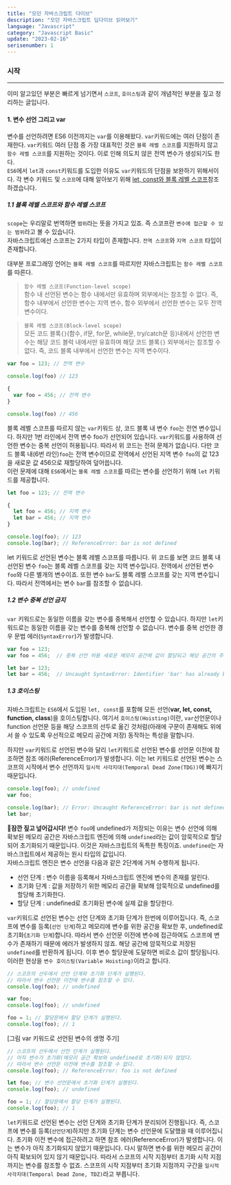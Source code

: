 ```yaml
---
title: "모던 자바스크립트 다이브"
description: "모던 자바스크립트 딥다이브 읽어보기"
language: "Javascript"
category: "Javascript Basic"
update: "2023-02-16"
serisenumber: 1
---
```

### 시작
---
이미 알고있던 부분은 빠르게 넘기면서 `스코프`, `호이스팅`과 같이 개념적인 부분을 짚고 정리하는 글입니다.
#### 1. 변수 선언 그리고 var
변수를 선언하려면 ES6 이전까지는 `var`를 이용해왔다. `var`키워드에는 여러 단점이 존재한다. `var`키워드 여러 단점 중 가장 대표적인 것은 `블록 레벨 스코프`를 지원하지 않고 `함수 레벨 스코프`를 지원하는 것이다. 이로 인해 의도치 않은 전역 변수가 생성되기도 한다.  
`ES6`에서 `let`과 `const`키워드를 도입한 이유도 `var`키워드의 단점을 보완하기 위해서이다. 각 변수 키워드 및 `스코프`에 대해 알아보기 위해 [let, const와 블록 레벨 스코프](https://poiemaweb.com/es6-block-scope)참조하겠습니다.


##### 1.1 블록 레벨 스코프와 함수 레벨 스코프

`scope`는 우리말로 번역하면 `범위`라는 뜻을 가지고 있죠. 즉 스코프란 `변수에 접근할 수 있는 범위`라고 볼 수 있습니다.  
자바스크립트에선 스코프는 2가지 타입이 존재합니다. `전역 스코프`와 `지역 스코프` 타입이 존재합니다.

대부분 프로그래밍 언어는 `블록 레벨 스코프`를 따르지만 자바스크립트는 `함수 레벨 스코프`를 따른다.

> `함수 레벨 스코프(Function-level scope)`  
함수 내 선언된 변수는 함수 내에서만 유효하며 외부에서는 참조할 수 없다. 즉, 함수 내부에서 선언한 변수는 지역 변수, 함수 외부에서 선언한 변수는 모두 전역 변수이다.

> `블록 레벨 스코프(Block-level scope)`  
모든 코드 블록`{}`(함수, if문, for문, while문, try/catch문 등)내에서 선언한 변수는 해당 코드 블럭 내에서만 유효하며 해당 코드 블록`{}` 외부에서는 참조할 수 없다. 즉, 코드 블록 내부에서 선언한 변수는 지역 변수이다.

```js {1, 6} showLineNumbers
var foo = 123; // 전역 변수

console.log(foo) // 123

{
  var foo = 456; // 전역 변수
}

console.log(foo) // 456
```

블록 레벨 스코프를 따르지 않는 `var`키워드 상, 코드 블록 내 변수 `foo`는 전연 변수입니다. 하지만 1번 라인에서 전역 변수 foo가 선언되어 있습니다. `var`키워드를 사용하여 선언한 변수는 중복 선언이 허용됩니다. 따라서 위 코드는 전혀 문제가 없습니다. 다만 코드 블록 내(6번 라인)`foo`는 전역 변수이므로 전역에서 선언된 지역 변수 `foo`의 값 123을 새로운 값 456으로 재할당하여 덮어씁니다.  
이런 문제에 대해 `ES6`에서는 `블록 레벨 스코프`를 따르는 변수를 선언하기 위해 `let` 키워드를 제공합니다.

```js showLineNumbers
let foo = 123; // 전역 변수

{
  let foo = 456; // 지역 변수
  let bar = 456; // 지역 변수
}

console.log(foo); // 123
console.log(bar); // ReferenceError: bar is not defined
```
let 키워드로 선언된 변수는 블록 레벨 스코프를 따릅니다. 위 코드를 보면 코드 블록 내 선언된 변수 `foo`는 블록 레벨 스코프를 갖는 지역 변수입니다. 전역에서 선언된 변수 `foo`와 다른 별개의 변수이죠. 또한 변수 `bar`도 블록 레벨 스코프를 갖는 지역 변수입니다. 따라서 전역에서는 변수 `bar`를 참조할 수 없습니다.

##### 1.2 변수 중복 선언 금지

`var` 키워드로는 동일한 이름을 갖는 변수를 중복해서 선언할 수 있습니다. 하지만 `let`키워드로는 동일한 이름을 갖는 변수를 중복해 선언할 수 없습니다. 변수를 중복 선언한 경우 문법 에러(`SyntaxError`)가 발생합니다.

```js
var foo = 123;
var foo = 456;  // 중복 선언 허용 새로운 메모리 공간에 값이 할당되고 해당 공간의 주소를 foo에 저장한다.

let bar = 123;
let bar = 456;  // Uncaught SyntaxError: Identifier 'bar' has already been declared
```

##### 1.3 호이스팅

자바스크립트는 `ES6`에서 도입된 `let, const`를 포함해 모든 선언(<b>var, let, const, function, class</b>)을 호이스팅합니다. 여기서 `호이스팅(Hoisting)`이란, `var`선언문이나 function 선언문 등을 해당 스코프의 선두로 옮긴 것처럼(아래에 구문이 존재해도 위에서 쓸 수 있도록 우선적으로 메모리 공간에 저장) 동작하는 특성을 말합니다.

하지만 `var`키워드로 선언된 변수와 달리 `let`키워드로 선언된 변수를 선언문 이전에 참조하면 참조 에러(ReferenceError)가 발생합니다. 이는 let 키워드로 선언된 변수는 스코프의 시작에서 변수 선언까지 `일시적 사각지대(Temporal Dead Zone(TDG))`에 빠지기 때문입니다.

```js {1} showLineNumbers
console.log(foo); // undefined
var foo;

console.log(bar); // Error: Uncaught ReferenceError: bar is not defined
let bar;
```

<b>🎯잠깐 짚고 넢어갑시다!</b>
변수 `foo`에 undefined가 저장되는 이유는 변수 선언에 의해 확보된 메모리 공간은 자바스크립트 엔진에 의해 `undefined`라는 값이 암묵적으로 할당되어 초기화되기 때문입니다. 이것은 자바스크립트의 독특한 특징이죠. `undefined`는 자바스크립트에서 제공하는 원시 타입의 값입니다.  
자바스크립트 엔진은 변수 선언을 다음과 같은 2단계에 거쳐 수행하게 됩니다.
- 선언 단계 : 변수 이름을 등록해서 자바스크립트 엔진에 변수의 존재를 알린다.
- 초기화 단계 : 값을 저장하기 위한 메모리 공간을 확보해 암묵적으로 undefined를 할당해 초기화한다.
- 할당 단계 : undefined로 초기화된 변수에 실제 값을 할당한다.

`var`키워드로 선언된 변수는 선언 단계와 초기화 단계가 한번에 이루어집니다. 즉, 스코프에 변수를 등록(`선언 단계`)하고 메모리에 변수를 위한 공간을 확보한 후, undefined로 초기화(`초기화 단계`)합니다. 따라서 변수 선언문 이전에 변수에 접근하여도 스코프에 변수가 존재하기 때문에 에러가 발생하지 않죠. 해당 공간에 암묵적으로 저장된 `undefined`를 반환하게 됩니다. 이후 변수 할당문에 도달하면 비로소 값이 할당됩니다. 이러한 현상을 `변수 호이스팅(Variable Hoisting)`이라고 합니다.

```js
// 스코프의 선두에서 선언 단계와 초기화 단계가 실행된다.
// 따라서 변수 선언문 이전에 변수를 참조할 수 있다.
console.log(foo); // undefined

var foo;
console.log(foo); // undefined

foo = 1; // 할당문에서 할당 단계가 실행된다.
console.log(foo); // 1
```

[그림 var 키워드로 선언된 변수의 생명 주기]

```js
// 스코프의 선두에서 선언 단계가 실행된다.
// 아직 변수가 초기화(메모리 공간 확보와 undefined로 초기화)되지 않았다.
// 따라서 변수 선언문 이전에 변수를 참조할 수 없다.
console.log(foo); // ReferenceError: foo is not defined

let foo; // 변수 선언문에서 초기화 단계가 실행된다.
console.log(foo); // undefined

foo = 1; // 할당문에서 할당 단계가 실행된다.
console.log(foo); // 1
```

`let`키워드로 선언된 변수는 선언 단계와 초기화 단계가 분리되어 진행됩니다. 즉, 스코프에 변수를 등록(`선언단계`)하지만 초기화 단계는 변수 선언문에 도달했을 때 이루어집니다. 초기화 이전 변수에 접근하려고 하면 참조 에러(ReferenceError)가 발생합니다. 이는 변수가 아직 초기화되지 않았기 때문입니다. 다시 말하면 변수를 위한 메모리 공간이 아직 확보되어 있지 않기 때문입니다. 따라서 스코프의 시작 지점부터 초기화 시작 지점까지는 변수를 참조할 수 없죠. 스코프의 시작 지점부터 초기화 지점까지 구간을 `일시적 사각지대(Temporal Dead Zone, TDZ)`라고 부릅니다.
